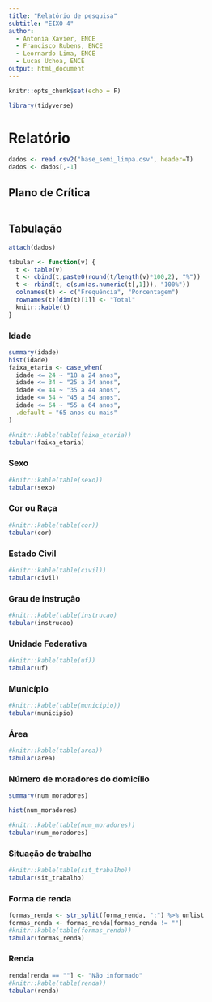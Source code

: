---
title: "Relatório de pesquisa"
subtitle: "EIXO 4"
author:
  - Antonia Xavier, ENCE
  - Francisco Rubens, ENCE
  - Leornardo Lima, ENCE
  - Lucas Uchoa, ENCE
output: html_document
---

```{r setup, include=FALSE}
knitr::opts_chunk$set(echo = F)
```

```{r, warning=F, message=F}
library(tidyverse)
```

# Relatório

```{r}
dados <- read.csv2("base_semi_limpa.csv", header=T)
dados <- dados[,-1]
```


## Plano de Crítica


```{r}

```


## Tabulação
```{r}
attach(dados)
```

```{r}
tabular <- function(v) {
  t <- table(v)
  t <- cbind(t,paste0(round(t/length(v)*100,2), "%"))
  t <- rbind(t, c(sum(as.numeric(t[,1])), "100%"))
  colnames(t) <- c("Frequência", "Porcentagem")
  rownames(t)[dim(t)[1]] <- "Total"
  knitr::kable(t)
}
```


### Idade
```{r}

summary(idade)
hist(idade)
faixa_etaria <- case_when(
  idade <= 24 ~ "18 a 24 anos",
  idade <= 34 ~ "25 a 34 anos",
  idade <= 44 ~ "35 a 44 anos",
  idade <= 54 ~ "45 a 54 anos",
  idade <= 64 ~ "55 a 64 anos",
  .default = "65 anos ou mais"
)

#knitr::kable(table(faixa_etaria))
tabular(faixa_etaria)
```

### Sexo

```{r}
#knitr::kable(table(sexo))
tabular(sexo)
```

### Cor ou Raça

```{r}
#knitr::kable(table(cor))
tabular(cor)
```

### Estado Civil

```{r}
#knitr::kable(table(civil))
tabular(civil)
```

### Grau de instrução

```{r}
#knitr::kable(table(instrucao)
tabular(instrucao)
```

### Unidade Federativa

```{r}
#knitr::kable(table(uf))
tabular(uf)
```

### Município

```{r}
#knitr::kable(table(municipio))
tabular(municipio)
```

### Área

```{r}
#knitr::kable(table(area))
tabular(area)
```

### Número de moradores do domicílio  

```{r}
summary(num_moradores)

hist(num_moradores)

#knitr::kable(table(num_moradores))
tabular(num_moradores)
```

### Situação de trabalho  

```{r}
#knitr::kable(table(sit_trabalho))
tabular(sit_trabalho)
```

### Forma de renda  

```{r}
formas_renda <- str_split(forma_renda, ";") %>% unlist
formas_renda <- formas_renda[formas_renda != ""]
#knitr::kable(table(formas_renda))
tabular(formas_renda)
```

### Renda

```{r}
renda[renda == ""] <- "Não informado"
#knitr::kable(table(renda))
tabular(renda)
```






